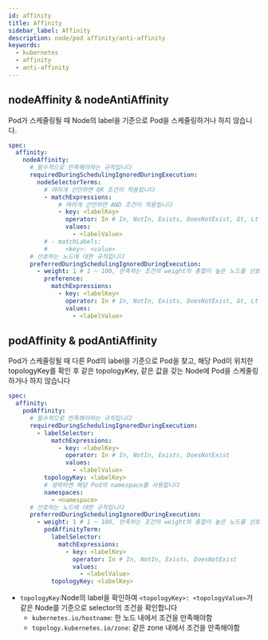 ```yaml
---
id: affinity
title: Affinity
sidebar_label: Affinity
description: node/pod affinity/anti-affinity
keywords:
  - kubernetes
  - affinity
  - anti-affinity
---
```


## nodeAffinity & nodeAntiAffinity

Pod가 스케줄링될 때 Node의 label을 기준으로 Pod을 스케줄링하거나 하지 않습니다.

```yaml
spec:
  affinity:
    nodeAffinity:
      # 필수적으로 만족해야하는 규칙입니다
      requiredDuringSchedulingIgnoredDuringExecution:
        nodeSelectorTerms:
          # 여러개 선언하면 OR 조건이 적용됩니다
          - matchExpressions:
              # 여러개 선언하면 AND 조건이 적용됩니다
              - key: <labelKey>
                operator: In # In, NotIn, Exists, DoesNotExist, Gt, Lt
                values:
                  - <labelValue>
          # - matchLabels:
          #     <key>: <value>
      # 선호하는 노드에 대한 규칙입니다
      preferredDuringSchedulingIgnoredDuringExecution:
        - weight: 1 # 1 ~ 100, 만족하는 조건의 weight의 총합이 높은 노드를 선호합니다
          preference:
            matchExpressions:
              - key: <labelKey>
                operator: In # In, NotIn, Exists, DoesNotExist, Gt, Lt
                values:
                  - <labelValue>
```

## podAffinity & podAntiAffinity

Pod가 스케줄링될 때 다른 Pod의 label을 기준으로 Pod을 찾고, 해당 Pod이 위치한 topologyKey를 확인 후 같은 topologyKey, 같은 값을 갖는 Node에 Pod을 스케줄링하거나 하지 않습니다

```yaml
spec:
  affinity:
    podAffinity:
      # 필수적으로 만족해야하는 규칙입니다
      requiredDuringSchedulingIgnoredDuringExecution:
        - labelSelector:
            matchExpressions:
              - key: <labelKey>
                operator: In # In, NotIn, Exists, DoesNotExist
                values:
                  - <labelValue>
          topologyKey: <labelKey>
          # 생략하면 해당 Pod의 namespace를 사용합니다
          namespaces:
            - <namespace>
      # 선호하는 노드에 대한 규칙입니다
      preferredDuringSchedulingIgnoredDuringExecution:
        - weight: 1 # 1 ~ 100, 만족하는 조건의 weight의 총합이 높은 노드를 선호합니다
          podAffinityTerm:
            labelSelector:
              matchExpressions:
                - key: <labelKey>
                  operator: In # In, NotIn, Exists, DoesNotExist
                  values:
                    - <labelValue>
            topologyKey: <labelKey>
```

- `topologyKey`:Node의 label을 확인하여 `<topologyKey>: <topologyValue>`가 같은 Node를 기준으로 selector의 조건을 확인합니다
  - `kubernetes.io/hostname`: 한 노드 내에서 조건을 만족해야함
  - `topology.kubernetes.io/zone`: 같은 zone 내에서 조건을 만족해야함
